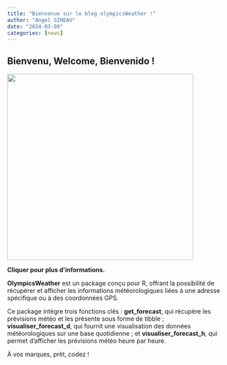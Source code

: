 ```yaml
---
title: "Bienvenue sur le blog olympicsWeather !"
author: "Angel SINEAU"
date: "2024-03-09"
categories: [news]
---
```


## Bienvenu, Welcome, Bienvenido !

![](imageaccueil.jpg){fig-align="center" width="430"}

**Cliquer pour plus d'informations.**

**OlympicsWeather** est un package conçu pour R, offrant la possibilité de récupérer et afficher les informations météorologiques liées à une adresse spécifique ou à des coordonnées GPS.

Ce package intègre trois fonctions clés : **get_forecast**, qui récupère les prévisions météo et les présente sous forme de tibble ; **visualiser_forecast_d**, qui fournit une visualisation des données météorologiques sur une base quotidienne ; et **visualiser_forecast_h**, qui permet d'afficher les prévisions météo heure par heure.

À vos marques, prêt, codez !
